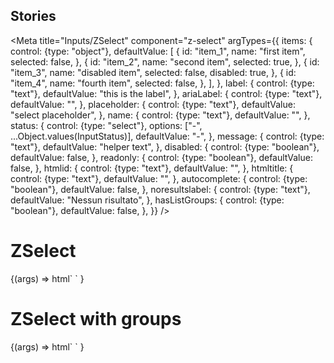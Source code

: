
## Stories

<Meta
  title="Inputs/ZSelect"
  component="z-select"
  argTypes={{
    items: {
      control: {type: "object"},
      defaultValue: [
        {
          id: "item_1",
          name: "first item",
          selected: false,
        },
        {
          id: "item_2",
          name: "second item",
          selected: true,
        },
        {
          id: "item_3",
          name: "disabled item",
          selected: false,
          disabled: true,
        },
        {
          id: "item_4",
          name: "fourth item",
          selected: false,
        },
      ],
    },
    label: {
      control: {type: "text"},
      defaultValue: "this is the label",
    },
    ariaLabel: {
      control: {type: "text"},
      defaultValue: "",
    },
    placeholder: {
      control: {type: "text"},
      defaultValue: "select placeholder",
    },
    name: {
      control: {type: "text"},
      defaultValue: "",
    },
    status: {
      control: {type: "select"},
      options: ["-", ...Object.values(InputStatus)],
      defaultValue: "-",
    },
    message: {
      control: {type: "text"},
      defaultValue: "helper text",
    },
    disabled: {
      control: {type: "boolean"},
      defaultValue: false,
    },
    readonly: {
      control: {type: "boolean"},
      defaultValue: false,
    },
    htmlid: {
      control: {type: "text"},
      defaultValue: "",
    },
    htmltitle: {
      control: {type: "text"},
      defaultValue: "",
    },
    autocomplete: {
      control: {type: "boolean"},
      defaultValue: false,
    },
    noresultslabel: {
      control: {type: "text"},
      defaultValue: "Nessun risultato",
    },
    hasListGroups: {
      control: {type: "boolean"},
      defaultValue: false,
    },
  }}
/>

# ZSelect

<Canvas>
  <Story name="z-select">
    {(args) =>
      html`
        <z-select
          items=${JSON.stringify(args.items)}
          label=${args.label}
          aria-label=${args.ariaLabel}
          placeholder=${args.placeholder}
          name=${args.name}
          status=${args.status}
          message=${args.message}
          autocomplete=${args.autocomplete}
          noresultslabel=${args.noresultslabel}
          disabled=${args.disabled}
          readonly=${args.readonly}
          htmlid=${args.htmlid}
          htmltitle=${args.htmltitle}
        ></z-select>
      `
    }
  </Story>
</Canvas>

# ZSelect with groups

<Canvas>
  <Story
    name="z-select with groups"
    args={{
      hasListGroups: true,
      items: [
        {
          id: "item_1",
          name: "first item",
          selected: false,
          category: "Gruppo 1",
        },
        {
          id: "item_2",
          name: "second item",
          selected: false,
          category: "Gruppo 1",
        },
        {
          id: "item_3",
          name: "disabled item",
          selected: false,
          category: "Gruppo 2",
        },
        {
          id: "item_4",
          name: "fourth item",
          selected: false,
          category: "Gruppo 2",
        },
      ],
    }}
  >
    {(args) =>
      html`
        <z-select
          items=${JSON.stringify(args.items)}
          label=${args.label}
          aria-label=${args.ariaLabel}
          placeholder=${args.placeholder}
          name=${args.name}
          status=${args.status}
          message=${args.message}
          autocomplete=${args.autocomplete}
          noresultslabel=${args.noresultslabel}
          disabled=${args.disabled}
          readonly=${args.readonly}
          htmlid=${args.htmlid}
          htmltitle=${args.htmltitle}
          has-group-items=${args.hasListGroups}
        ></z-select>
      `
    }
  </Story>
</Canvas>

<ArgsTable of="z-select" />
